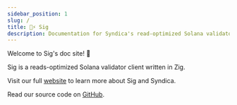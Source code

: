 ```yaml
---
sidebar_position: 1
slug: /
title: 🤖⚡ Sig
description: Documentation for Syndica's read-optimized Solana validator client.
---
```


Welcome to Sig's doc site! 🎉

Sig is a reads-optimized Solana validator client written in Zig.

Visit our full [website](https://www.syndica.io/sig) to learn more about Sig and Syndica.

Read our source code on [GitHub](https://github.com/Syndica/sig).
